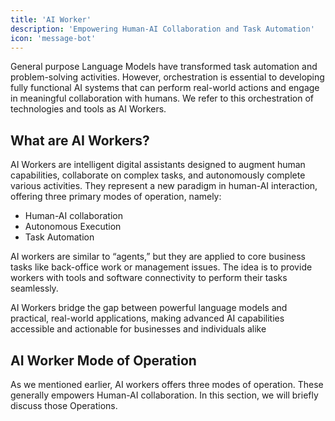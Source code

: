 ```yaml
---
title: 'AI Worker'
description: 'Empowering Human-AI Collaboration and Task Automation'
icon: 'message-bot'
---
```


General purpose Language Models have transformed task automation and problem-solving activities. However, orchestration is essential to developing fully functional AI systems that can perform real-world actions and engage in meaningful collaboration with humans. We refer to this orchestration of technologies and tools as AI Workers.
 
## What are AI Workers?

AI Workers are intelligent digital assistants designed to augment human capabilities, collaborate on complex tasks, and autonomously complete various activities. They represent a new paradigm in human-AI interaction, offering three primary modes of operation, namely: 


- Human-AI collaboration
- Autonomous Execution
- Task Automation

AI workers are similar to “agents,” but they are applied to core business tasks like back-office work or management issues. The idea is to provide workers with tools and software connectivity to perform their tasks seamlessly.

<Tip>AI Workers bridge the gap between powerful language models and practical, real-world applications, making advanced AI capabilities accessible and actionable for businesses and individuals alike </Tip>



## AI Worker Mode of Operation

As we mentioned earlier, AI workers offers three modes of operation. 
These generally empowers Human-AI collaboration. In this section, we will briefly discuss those Operations.